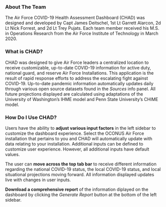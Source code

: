 ### About The Team

The Air Force COVID-19 Health Assessment Dashboard (CHAD) was designed and developed by Capt James Deitschel, 1st Lt Garrett Alarcon, 2d Lt Nick Forrest, and 2d Lt Trey Pujats. Each team member received his M.S. in Operations Research from the Air Force Institute of Technology in March 2020.

### What is CHAD? 

CHAD was designed to give Air Force leaders a centralized location to receive customizable, up-to-date COVID-19 information for active duty, national guard, and reserve Air Force Installations. This application is the result of rapid response efforts to address the escalating fight against COVID-19. Up-to-date pandemic information automatically updates daily through various open source datasets found in the *Sources* info panel. All future projections displayed are calculated using adaptations of the University of Washington's IHME model and Penn State University's CHIME model. 

### How Do I Use CHAD? 

Users have the ability to **adjust various input factors** in the left sidebar to customize the dashboard experience. Select the OCONUS Air Force installation that pertains to you and CHAD will automatically update with data relating to your installation. Additional inputs can be defined to customize user experience. However, all additional inputs have default values. 

The user can **move across the top tab bar** to receive different information regarding the national COVID-19 status, the local COVID-19 status, and local situational projections moving forward. All information displayed updates live with changes in user inputs. 

**Download a comprehensive report** of the information diplayed on the dashboard by clicking the *Generate Report* button at the bottom of the left sidebar. 






